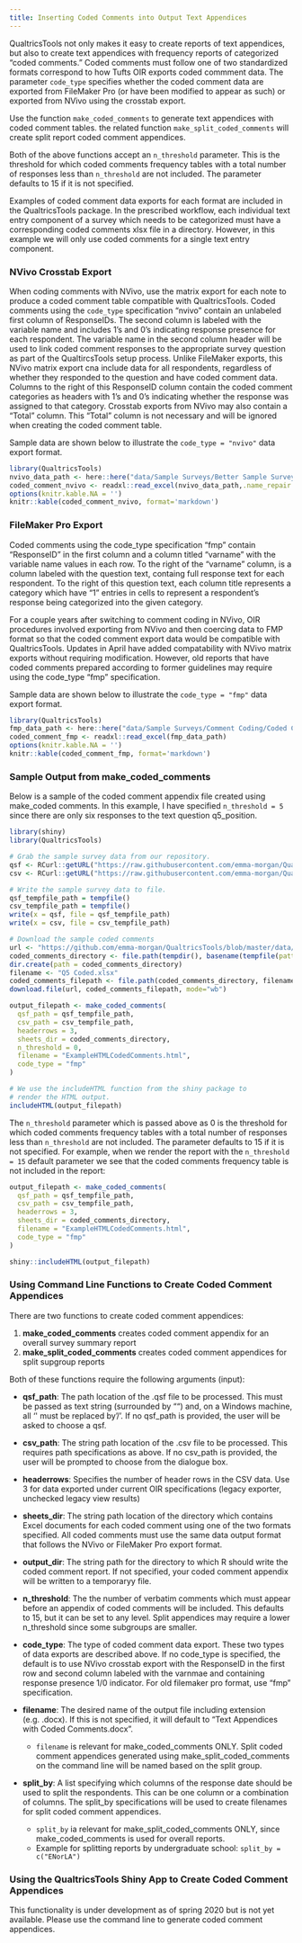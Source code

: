```yaml
---
title: Inserting Coded Comments into Output Text Appendices
---
```


QualtricsTools not only makes it easy to create reports of text appendices, but 
also to create text appendices with frequency reports of categorized "coded comments."
Coded comments must follow one of two standardized formats correspond to 
how Tufts OIR exports coded commment data. The parameter `code_type` specifies whether
the coded comment data are exported from FileMaker Pro (or have been modified to appear as such)
or exported from NVivo using the crosstab export.

Use the function `make_coded_comments` to generate text appendices with coded comment tables.
the related function `make_split_coded_comments` will create split report coded comment appendices.

Both of the above functions accept an `n_threshold` parameter. This is the threshold for which coded comments frequency tables with a total number of responses less than `n_threshold` are not included. The parameter defaults to 15 if it is not specified.

Examples of coded comment data exports for each format are included in the QualtricsTools package.
In the prescribed workflow, each individual text entry component of a survey 
which needs to be categorized must have a corresponding coded comments xlsx file
in a directory. However, in this example we will only use coded comments 
for a single text entry component. 

### NVivo Crosstab Export

When coding comments with NVivo, use the matrix export for each note to produce a coded comment table
compatible with QualtricsTools. Coded comments using the `code_type` specification 
"nvivo" contain an unlabeled first column
of ResponseIDs. The second column is labeled with the variable name and includes 1's and 0's indicating
response presence for each respondent. The variable name in the second column header will be used to link
coded comment responses to the appropriate survey question as part of the QualtircsTools setup process. 
Unlike FileMaker exports, this NVivo matrix export cna include data for all respondents,
regardless of whether they responded to the question and have coded comment data. Columns to the right of this ResponseID column contain the coded comment categories as headers with 1's and 0's indicating whether 
the response was assigned to that category. Crosstab exports from NVivo
may also contain a "Total" column. This "Total" column is not necessary and will be ignored
when creating the coded comment table.

Sample data are shown below to illustrate the `code_type = "nvivo"` data export format.

```r
library(QualtricsTools)
nvivo_data_path <- here::here("data/Sample Surveys/Better Sample Survey/Comment Coding NVivo/Q5 Coded_NVivo.xlsx")
coded_comment_nvivo <- readxl::read_excel(nvivo_data_path,.name_repair = "minimal")
options(knitr.kable.NA = '')
knitr::kable(coded_comment_nvivo, format='markdown')

```

### FileMaker Pro Export
Coded comments using the code_type specification "fmp" contain "ResponseID" 
in the first column and a column titled "varname" with the variable name
values in each row. To the right of the "varname" column, is a column labeled with the question text,
containg full response text for each respondent. To the right of this question text, each column title 
represents a category which have "1" entries in cells to represent a respondent's
response being categorized into the given category. 

For a couple years after switching to comment coding in NVivo, OIR procedures involved exporting from NVivo 
and then coercing data to FMP format so that the coded comment export data would be compatible with QualtricsTools.
Updates in April have added compatability with NVivo matrix exports without requiring modification. However, 
old reports that have coded comments prepared according to former guidelines may require using the 
code_type "fmp" specification.

Sample data are shown below to illustrate the `code_type = "fmp"` data export format.

```r
library(QualtricsTools)
fmp_data_path <- here::here("data/Sample Surveys/Comment Coding/Coded Comments/Q5 Coded.xlsx")
coded_comment_fmp <- readxl::read_excel(fmp_data_path)
options(knitr.kable.NA = '')
knitr::kable(coded_comment_fmp, format='markdown')

```

### Sample Output from make_coded_comments

Below is a sample of the coded comment appendix file created using make_coded comments.
In this example, I have specified `n_threshold = 5` since there are only six responses
to the text question q5_position.



```r
library(shiny)
library(QualtricsTools)

# Grab the sample survey data from our repository.
qsf <- RCurl::getURL("https://raw.githubusercontent.com/emma-morgan/QualtricsTools/master/data/Sample%20Surveys/Better%20Sample%20Survey/Better_Sample_Survey.qsf")
csv <- RCurl::getURL("https://raw.githubusercontent.com/emma-morgan/QualtricsTools/master/data/Sample%20Surveys/Better%20Sample%20Survey/Better_Sample_Survey.csv")

# Write the sample survey data to file.
qsf_tempfile_path = tempfile()
csv_tempfile_path = tempfile()
write(x = qsf, file = qsf_tempfile_path)
write(x = csv, file = csv_tempfile_path)

# Download the sample coded comments
url <- "https://github.com/emma-morgan/QualtricsTools/blob/master/data/Sample%20Surveys/Comment%20Coding/Coded%20Comments/Q5%20Coded.xlsx?raw=true"
coded_comments_directory <- file.path(tempdir(), basename(tempfile(pattern="")))
dir.create(path = coded_comments_directory)
filename <- "Q5 Coded.xlsx"
coded_comments_filepath <- file.path(coded_comments_directory, filename)
download.file(url, coded_comments_filepath, mode="wb")
```

```r
output_filepath <- make_coded_comments(
  qsf_path = qsf_tempfile_path,
  csv_path = csv_tempfile_path,
  headerrows = 3, 
  sheets_dir = coded_comments_directory,
  n_threshold = 0,
  filename = "ExampleHTMLCodedComments.html",
  code_type = "fmp"
)
```

```r
# We use the includeHTML function from the shiny package to 
# render the HTML output.
includeHTML(output_filepath)
```


The `n_threshold` parameter which is passed above as 0 is the threshold for which coded comments frequency tables with a total number of responses less than `n_threshold` are not included. The parameter defaults to 15 if it is not specified. For example, when we render the report with the `n_threshold = 15` default parameter we see that the coded comments frequency table is not included in the report:

```r
output_filepath <- make_coded_comments(
  qsf_path = qsf_tempfile_path,
  csv_path = csv_tempfile_path,
  headerrows = 3, 
  sheets_dir = coded_comments_directory,
  filename = "ExampleHTMLCodedComments.html",
  code_type = "fmp"
)

shiny::includeHTML(output_filepath)
```

### Using Command Line Functions to Create Coded Comment Appendices

There are two functions to create coded comment appendices:

1. **make_coded_comments** creates coded comment appendix for an overall survey summary report
2. **make_split_coded_comments** creates coded comment appendices for split supgroup reports

Both of these functions require the following arguments (input):


* **qsf_path**: The path location of the .qsf file to be processed. This must be passed as text string (surrounded by "") 
and, on a Windows machine, all '\' must be replaced by '/'. If no qsf_path is provided, the user will be asked to choose 
a qsf.

* **csv_path**: The string path location of the .csv file to be processed. This requires path specifications as above. 
If no csv_path is provided, the user will be prompted to choose from the dialogue box.

* **headerrows**: Specifies the number of header rows in the CSV data. 
Use 3 for data exported under current OIR specifications (legacy exporter, unchecked legacy view results)

* **sheets_dir**: The string path location of the directory which contains Excel documents for each coded comment 
using one of the two formats specified. All coded comments must use the same data output format that follows the 
NVivo or FileMaker Pro export format.

* **output_dir**: The string path for the directory to which R should write the coded comment report. If not specified,
your coded comment appendix will be written to a temporaryy file.

* **n_threshold**: The the number of verbatim comments which must appear before an appendix of
coded comments will be included. This defaults to 15, but it can be set to any level. Split appendices may require 
a lower n_threshold since some subgroups are smaller.

* **code_type**: The type of coded comment data export. These two  types of data exports are described above.
If no code_type is specified, the default is to use NVivo crosstab export with the ResponseID in the first row and
second column labeled with the varnmae and containing response presence
1/0 indicator. For old filemaker pro format, use "fmp" specification.

* **filename**: The desired name of the output file including extension (e.g. .docx). If this is not specified, 
it will default to "Text Appendices with Coded Comments.docx".

  * `filename` is relevant for make_coded_comments ONLY. Split coded comment appendices generated using 
  make_split_coded_comments on the command line will be named based on the split group.
  
* **split_by**: A list specifying which columns of the response date should be used to split the respondents. This
can be one column or a combination of columns. The split_by specifications will be used to create filenames 
for split coded comment appendices.

  * `split_by` ia relevant for make_split_coded_comments ONLY, since make_coded_comments is used for overall reports.
  * Example for splitting reports by undergraduate school: `split_by = c("ENorLA")`

### Using the QualtricsTools Shiny App to Create Coded Comment Appendices

This functionality is under development as of spring 2020 but is not yet available. Please use the command 
line to generate coded comment appendices.
